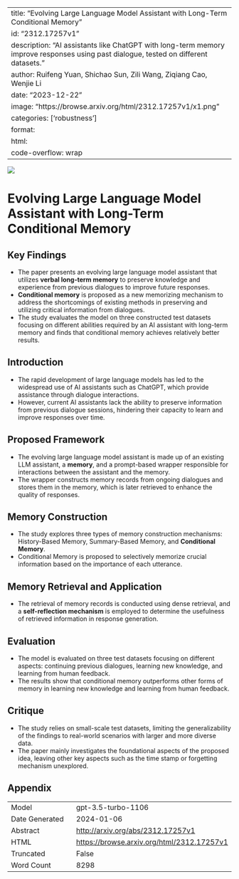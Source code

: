 
---
title: "Evolving Large Language Model Assistant with Long-Term Conditional Memory"
id: "2312.17257v1"
description: "AI assistants like ChatGPT with long-term memory improve responses using past dialogue, tested on different datasets."
author: Ruifeng Yuan, Shichao Sun, Zili Wang, Ziqiang Cao, Wenjie Li
date: "2023-12-22"
image: "https://browse.arxiv.org/html/2312.17257v1/x1.png"
categories: ['robustness']
format:
  html:
    code-overflow: wrap
---

![](https://browse.arxiv.org/html/2312.17257v1/x1.png)

# Evolving Large Language Model Assistant with Long-Term Conditional Memory

## Key Findings

- The paper presents an evolving large language model assistant that utilizes **verbal long-term memory** to preserve knowledge and experience from previous dialogues to improve future responses.
- **Conditional memory** is proposed as a new memorizing mechanism to address the shortcomings of existing methods in preserving and utilizing critical information from dialogues.
- The study evaluates the model on three constructed test datasets focusing on different abilities required by an AI assistant with long-term memory and finds that conditional memory achieves relatively better results.

## Introduction
- The rapid development of large language models has led to the widespread use of AI assistants such as ChatGPT, which provide assistance through dialogue interactions.
- However, current AI assistants lack the ability to preserve information from previous dialogue sessions, hindering their capacity to learn and improve responses over time.

## Proposed Framework
- The evolving large language model assistant is made up of an existing LLM assistant, a **memory**, and a prompt-based wrapper responsible for interactions between the assistant and the memory.
- The wrapper constructs memory records from ongoing dialogues and stores them in the memory, which is later retrieved to enhance the quality of responses.

## Memory Construction
- The study explores three types of memory construction mechanisms: History-Based Memory, Summary-Based Memory, and **Conditional Memory**.
- Conditional Memory is proposed to selectively memorize crucial information based on the importance of each utterance.

## Memory Retrieval and Application
- The retrieval of memory records is conducted using dense retrieval, and a **self-reflection mechanism** is employed to determine the usefulness of retrieved information in response generation.

## Evaluation
- The model is evaluated on three test datasets focusing on different aspects: continuing previous dialogues, learning new knowledge, and learning from human feedback.
- The results show that conditional memory outperforms other forms of memory in learning new knowledge and learning from human feedback.

## Critique
- The study relies on small-scale test datasets, limiting the generalizability of the findings to real-world scenarios with larger and more diverse data.
- The paper mainly investigates the foundational aspects of the proposed idea, leaving other key aspects such as the time stamp or forgetting mechanism unexplored.

## Appendix

|          |          |
|----------|----------|
| Model     | gpt-3.5-turbo-1106       |
| Date Generated     | 2024-01-06       |
| Abstract | [http://arxiv.org/abs/2312.17257v1](http://arxiv.org/abs/2312.17257v1)        |
| HTML     | [https://browse.arxiv.org/html/2312.17257v1](https://browse.arxiv.org/html/2312.17257v1)       |
| Truncated       | False       |
| Word Count       | 8298       |